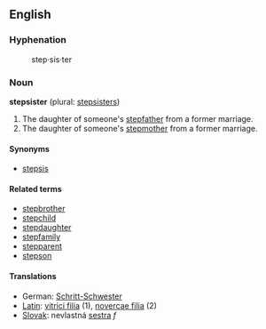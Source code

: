 == English ==

===Hyphenation===

:step&middot;sis&middot;ter

=== Noun ===
'''stepsister''' (plural: [[stepsisters]])

# The daughter of someone's [[stepfather]] from a former marriage.
# The daughter of someone's [[stepmother]] from a former marriage.

==== Synonyms ====

*[[stepsis]]

==== Related terms ====

*[[stepbrother]]
*[[stepchild]]
*[[stepdaughter]]
*[[stepfamily]]
*[[stepparent]]
*[[stepson]]

==== Translations ====
*German: [[Schritt-Schwester]]
*[[Latin]]: [[vitrici filia]] (1), [[novercae filia]] (2)
*[[Slovak]]: nevlastná [[sestra]] ''f''